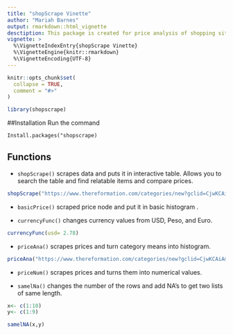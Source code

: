 ```yaml
---
title: "shopScrape Vinette"
author: "Mariah Barnes"
output: rmarkdown::html_vignette
desctiption: This package is created for price analysis of shopping sites. In this package will be data frame, currency, and parsing functions for webscrapping. 
vignette: >
  %\VignetteIndexEntry{shopScrape Vinette}
  %\VignetteEngine{knitr::rmarkdown}
  %\VignetteEncoding{UTF-8}
---
```


```r
knitr::opts_chunk$set(
  collapse = TRUE,
  comment = "#>"
)
```

```r
library(shopscrape)
```
##Installation
Run the command
```
Install.packages("shopscrape)
```
## Functions
  * `shopScrape()` scrapes data and puts it in interactive table.
  Allows you to search the table and find relatable items and compare prices.
```r
shopScrape("https://www.thereformation.com/categories/new?gclid=CjwKCAiAm7OMBhAQEiwArvGi3EYt2jozZbzQktEYy2iInclcxHpJKKnWfqu3Jo2mHfABJ-R90ghQVhoCmwAQAvD_BwE" , ".product-prices__price span , .product-summary__name a","https://www.zara.com/us/en/woman-must-haves-l4503.html?v1=1609213", ".price__amount-current , #main .link span")
```
  
  * `basicPrice()` scraped price node and put it in basic histogram .
  
  * `currencyFunc()` changes currency values from USD, Peso, and Euro.
```r
currencyFunc(usd= 2.78)
```
  
  * `priceAna()` scrapes prices and turn category means into histogram. 
```r
priceAna("https://www.thereformation.com/categories/new?gclid=CjwKCAiAm7OMBhAQEiwArvGi3EYt2jozZbzQktEYy2iInclcxHpJKKnWfqu3Jo2mHfABJ-R90ghQVhoCmwAQAvD_BwE" , ".product-prices__price span , .product-summary__name a")
```
  
  * `priceNum()` scrapes prices and turns them into numerical values.

   
  * `samelNa()` changes the number of the rows and add NA's to get two lists of same length.
  
```r
x<- c(1:10)
y<- c(1:9)

samelNA(x,y)
```
  
